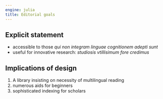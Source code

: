 ```yaml
---
engine: julia
title: Editorial goals
---
```



## Explicit statement

- accessible to those *qui non integram linguae cognitionem adepti sunt*
- useful for innovative research: *studiosis vtillisimum fore credimus*


## Implications of design

1. A library insisting on necessity of multilingual reading
2. numerous aids for beginners
3. sophisticated indexing for scholars